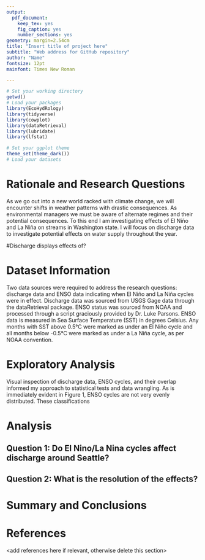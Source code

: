 ```yaml
---
output: 
  pdf_document:
    keep_tex: yes
    fig_caption: yes
    number_sections: yes
geometry: margin=2.54cm
title: "Insert title of project here"
subtitle: "Web address for GitHub repository"
author: "Name"
fontsize: 12pt
mainfont: Times New Roman

---
```


\newpage

```r
# Set your working directory
getwd()
# Load your packages
library(EcoHydRology)
library(tidyverse)
library(cowplot)
library(dataRetrieval)
library(lubridate)
library(lfstat)

# Set your ggplot theme
theme_set(theme_dark())
# Load your datasets

```


# Rationale and Research Questions
As we go out into a new world racked with climate change, we will encounter shifts in weather patterns with drastic consequences. As environmental managers we must be aware of alternate regimes and their potential consequences. To this end I am investigating effects of El Niño and La Niña on streams in Washington state. I will focus on discharge data to investigate potential effects on water supply throughout the year.

#Discharge displays effects of?

\newpage

# Dataset Information
Two data sources were required to address the research questions: discharge data and ENSO data indicating when El Niño and La Niña cycles were in effect. Discharge data was sourced from USGS Gage data through the dataRetrieval package. ENSO status was sourced from NOAA and processed through a script graciously provided by Dr. Luke Parsons. ENSO data is measured in Sea Surface Temperature (SST) in degrees Celsius. Any months with SST above 0.5°C were marked as under an El Niño cycle and all months below -0.5°C were marked as under a La Niña cycle, as per NOAA convention. 


\newpage

# Exploratory Analysis 
Visual inspection of discharge data, ENSO cycles, and their overlap informed my approach to statistical tests and data wrangling. As is immediately evident in Figure 1, ENSO cycles are not very evenly distributed. These classifications 


\newpage

# Analysis



## Question 1: Do El Nino/La Nina cycles affect discharge around Seattle?

## Question 2: What is the resolution of the effects?




\newpage

# Summary and Conclusions


\newpage

# References
<add references here if relevant, otherwise delete this section> 
